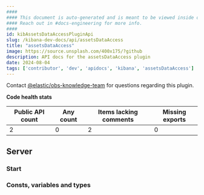 ```yaml
---
####
#### This document is auto-generated and is meant to be viewed inside our experimental, new docs system.
#### Reach out in #docs-engineering for more info.
####
id: kibAssetsDataAccessPluginApi
slug: /kibana-dev-docs/api/assetsDataAccess
title: "assetsDataAccess"
image: https://source.unsplash.com/400x175/?github
description: API docs for the assetsDataAccess plugin
date: 2024-08-04
tags: ['contributor', 'dev', 'apidocs', 'kibana', 'assetsDataAccess']
---
```




Contact [@elastic/obs-knowledge-team](https://github.com/orgs/elastic/teams/obs-knowledge-team) for questions regarding this plugin.

**Code health stats**

| Public API count  | Any count | Items lacking comments | Missing exports |
|-------------------|-----------|------------------------|-----------------|
| 2 | 0 | 2 | 0 |

## Server

### Start
<DocDefinitionList data={[assetsDataAccessObj.server.start]}/>

### Consts, variables and types
<DocDefinitionList data={assetsDataAccessObj.server.misc}/>

